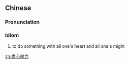{{also|尽心竭力}}
==Chinese==
{{zh-forms|s=尽心竭力|type=22}}

===Pronunciation===
{{zh-pron
|m=jìnxīn jiélì
|c=zeon6 sam1 kit3 lik6
|cat=id
}}

===Idiom===
{{zh-idiom}}

# to do something with all one's heart and all one's might

[[zh:盡心竭力]]